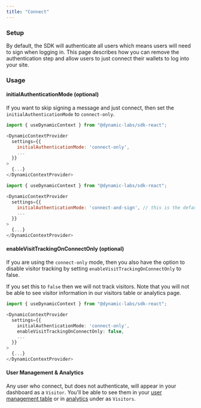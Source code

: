 ```yaml
---
title: "Connect"
---
```


### Setup

By default, the SDK will authenticate all users which means users will need to
sign when logging in. This page describes how you can remove the authentication
step and allow users to just connect their wallets to log into your site.

### Usage

#### initialAuthenticationMode (optional)

If you want to skip signing a message and just connect, then set the
`initialAuthenticationMode` to `connect-only`.

<CodeGroup>

```js Connect only
import { useDynamicContext } from "@dynamic-labs/sdk-react";

<DynamicContextProvider
  settings={{
    initialAuthenticationMode: 'connect-only',
    ...
  }}
>
  {...}
</DynamicContextProvider>
```

```js Connect and Sign
import { useDynamicContext } from "@dynamic-labs/sdk-react";

<DynamicContextProvider
  settings={{
    initialAuthenticationMode: 'connect-and-sign', // this is the default option
    ...
  }}
>
  {...}
</DynamicContextProvider>
```

</CodeGroup>

#### enableVisitTrackingOnConnectOnly (optional)

If you are using the `connect-only` mode, then you also have the option to
disable visitor tracking by setting `enableVisitTrackingOnConnectOnly` to false.

If you set this to `false` then we will not track visitors. Note that you will
not be able to see visitor information in our visitors table or analytics page.

```ts TypeScript
import { useDynamicContext } from "@dynamic-labs/sdk-react";

<DynamicContextProvider
  settings={{
    initialAuthenticationMode: 'connect-only',
    enableVisitTrackingOnConnectOnly: false,
    ...
  }}
>
  {...}
</DynamicContextProvider>
```

#### User Management & Analytics

Any user who connect, but does not authenticate, will appear in your dashboard
as a `Visitor`. You'll be able to see them in your
[user management table](https://app.dynamic.xyz/dashboard/users/visitors) or in
[analytics](https://app.dynamic.xyz/dashboard/analytics) under as `Visitors`.
